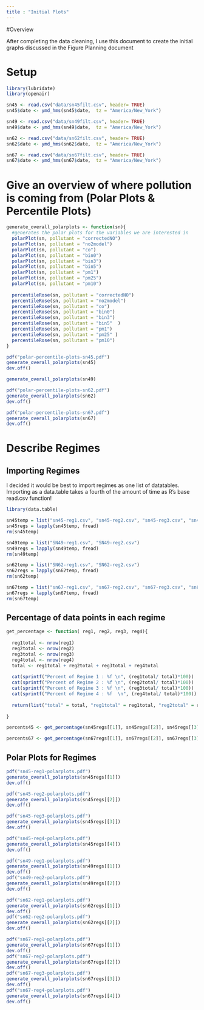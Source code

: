 ```yaml
---
title : "Initial Plots"
---
```


#Overview 

After completing the data cleaning, I use this document to create the initial graphs discussed in the Figure Planning document 

# Setup 

```r
library(lubridate)
library(openair)
```


```r
sn45 <- read.csv("data/sn45filt.csv", header= TRUE)
sn45$date <- ymd_hms(sn45$date,  tz = "America/New_York")

sn49 <- read.csv("data/sn49filt.csv", header= TRUE)
sn49$date <- ymd_hms(sn49$date,  tz = "America/New_York")

sn62 <- read.csv("data/sn62filt.csv", header= TRUE)
sn62$date <- ymd_hms(sn62$date,  tz = "America/New_York")

sn67 <- read.csv("data/sn67filt.csv", header= TRUE)
sn67$date <- ymd_hms(sn67$date,  tz = "America/New_York")
```


# Give an overview of where pollution is coming from (Polar Plots & Percentile Plots)

```r
generate_overall_polarplots <- function(sn){
  #generates the polar plots for the variables we are interested in 
  polarPlot(sn, pollutant = "correctedNO")
  polarPlot(sn, pollutant = "no2model")
  polarPlot(sn, pollutant = "co")
  polarPlot(sn, pollutant = "bin0")
  polarPlot(sn, pollutant = "bin3")
  polarPlot(sn, pollutant = "bin5")
  polarPlot(sn, pollutant = "pm1")
  polarPlot(sn, pollutant = "pm25")
  polarPlot(sn, pollutant = "pm10")
  
  percentileRose(sn, pollutant = "correctedNO")
  percentileRose(sn, pollutant = "no2model")
  percentileRose(sn, pollutant = "co")
  percentileRose(sn, pollutant = "bin0")
  percentileRose(sn, pollutant = "bin3")
  percentileRose(sn, pollutant = "bin5"  )
  percentileRose(sn, pollutant = "pm1")
  percentileRose(sn, pollutant = "pm25" )
  percentileRose(sn, pollutant = "pm10")
}
```



```r
pdf("polar-percentile-plots-sn45.pdf")
generate_overall_polarplots(sn45)
dev.off()
```

```r
generate_overall_polarplots(sn49)
```

```r
pdf("polar-percentile-plots-sn62.pdf")
generate_overall_polarplots(sn62)
dev.off()
```

```r
pdf("polar-percentile-plots-sn67.pdf")
generate_overall_polarplots(sn67)
dev.off()
```


# Describe Regimes 

## Importing Regimes 

I decided it would be best to import regimes as one list of datatables. Importing as a data.table takes a fourth of the amount of time as R's base read.csv function! 

```r
library(data.table)

sn45temp = list("sn45-reg1.csv", "sn45-reg2.csv", "sn45-reg3.csv", "sn45-reg4.csv") 
sn45regs = lapply(sn45temp, fread)
rm(sn45temp)

sn49temp = list("SN49-reg1.csv", "SN49-reg2.csv") 
sn49regs = lapply(sn49temp, fread)
rm(sn49temp)

sn62temp = list("SN62-reg1.csv", "SN62-reg2.csv") 
sn62regs = lapply(sn62temp, fread)
rm(sn62temp)

sn67temp = list("sn67-reg1.csv", "sn67-reg2.csv", "sn67-reg3.csv", "sn67-reg4.csv") 
sn67regs = lapply(sn67temp, fread)
rm(sn67temp)
```


## Percentage of data points in each regime 

```r
get_percentage <- function( reg1, reg2, reg3, reg4){
  
  reg1total <- nrow(reg1)
  reg2total <- nrow(reg2)
  reg3total <- nrow(reg3)
  reg4total <- nrow(reg4)
  total <- reg1total + reg2total + reg3total + reg4total
  
  cat(sprintf("Percent of Regime 1 : %f \n", (reg1total/ total)*100))
  cat(sprintf("Percent of Regime 2 : %f \n", (reg2total/ total)*100))
  cat(sprintf("Percent of Regime 3 : %f \n", (reg3total/ total)*100))
  cat(sprintf("Percent of Regime 4 : %f  \n", (reg4total/ total)*100))
  
  return(list("total" = total, "reg1total" = reg1total, "reg2total" = reg2total, "reg3total" = reg3total, "reg4total" = reg4total ))
  
}
```

```r
percents45 <- get_percentage(sn45regs[[1]], sn45regs[[2]], sn45regs[[3]], sn45regs[[4]])

```
```r
percents67 <- get_percentage(sn67regs[[1]], sn67regs[[2]], sn67regs[[3]], sn67regs[[4]])
```
## Polar Plots for Regimes 

```r
pdf("sn45-reg1-polarplots.pdf")
generate_overall_polarplots(sn45regs[[1]])
dev.off()
```

```r
pdf("sn45-reg2-polarplots.pdf")
generate_overall_polarplots(sn45regs[[2]])
dev.off()
```

```r
pdf("sn45-reg3-polarplots.pdf")
generate_overall_polarplots(sn45regs[[3]])
dev.off()
```

```r
pdf("sn45-reg4-polarplots.pdf")
generate_overall_polarplots(sn45regs[[4]])
dev.off()
```
```r
pdf("sn49-reg1-polarplots.pdf")
generate_overall_polarplots(sn49regs[[1]])
dev.off()
pdf("sn49-reg2-polarplots.pdf")
generate_overall_polarplots(sn49regs[[2]])
dev.off()

pdf("sn62-reg1-polarplots.pdf")
generate_overall_polarplots(sn62regs[[1]])
dev.off()
pdf("sn62-reg2-polarplots.pdf")
generate_overall_polarplots(sn62regs[[2]])
dev.off()

pdf("sn67-reg1-polarplots.pdf")
generate_overall_polarplots(sn67regs[[1]])
dev.off()
pdf("sn67-reg2-polarplots.pdf")
generate_overall_polarplots(sn67regs[[2]])
dev.off()
pdf("sn67-reg3-polarplots.pdf")
generate_overall_polarplots(sn67regs[[3]])
dev.off()
pdf("sn67-reg4-polarplots.pdf")
generate_overall_polarplots(sn67regs[[4]])
dev.off()
```

